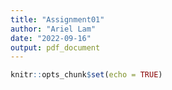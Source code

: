 ```yaml
---
title: "Assignment01"
author: "Ariel Lam"
date: "2022-09-16"
output: pdf_document
---
```


```r
knitr::opts_chunk$set(echo = TRUE)
```
